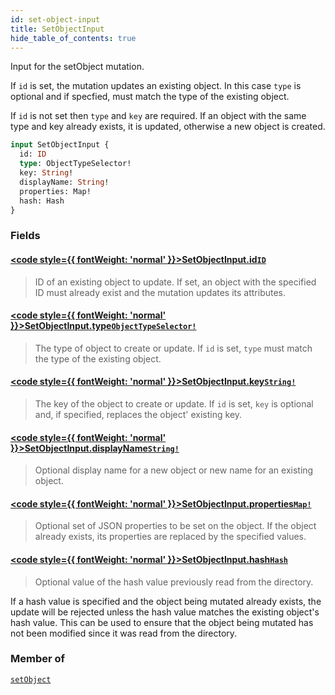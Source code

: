 ```yaml
---
id: set-object-input
title: SetObjectInput
hide_table_of_contents: true
---
```








Input for the setObject mutation.

If `id` is set, the mutation updates an existing object. In this case `type` is optional and if specfied, must match
the type of the existing object.

If `id` is not set then `type` and `key` are required. If an object with the same type and key already exists,
it is updated, otherwise a new object is created.

```graphql
input SetObjectInput {
  id: ID
  type: ObjectTypeSelector!
  key: String!
  displayName: String!
  properties: Map!
  hash: Hash
}
```


### Fields

#### [<code style={{ fontWeight: 'normal' }}>SetObjectInput.<b>id</b></code>](#)<Bullet />[`ID`](/docs/directory-api-reference/schema/common/scalars/id) <Badge class="secondary" text="scalar"/> <Badge class="secondary" text="common"/>
> ID of an existing object to update. If set, an object with the specified ID must already exist and the mutation
updates its attributes.
> 

#### [<code style={{ fontWeight: 'normal' }}>SetObjectInput.<b>type</b></code>](#)<Bullet />[`ObjectTypeSelector!`](/docs/directory-api-reference/schema/object-types/inputs/object-type-selector) <Badge class="secondary" text="non-null"/> <Badge class="secondary" text="input"/> <Badge class="secondary" text="object-types"/>
> The type of object to create or update. If `id` is set, `type` must match the type of the existing object.
> 

#### [<code style={{ fontWeight: 'normal' }}>SetObjectInput.<b>key</b></code>](#)<Bullet />[`String!`](/docs/directory-api-reference/schema/common/scalars/string) <Badge class="secondary" text="non-null"/> <Badge class="secondary" text="scalar"/> <Badge class="secondary" text="common"/>
> The key of the object to create or update. If `id` is set, `key` is optional and, if specified, replaces the
object' existing key.
> 

#### [<code style={{ fontWeight: 'normal' }}>SetObjectInput.<b>displayName</b></code>](#)<Bullet />[`String!`](/docs/directory-api-reference/schema/common/scalars/string) <Badge class="secondary" text="non-null"/> <Badge class="secondary" text="scalar"/> <Badge class="secondary" text="common"/>
> Optional display name for a new object or new name for an existing object.
> 

#### [<code style={{ fontWeight: 'normal' }}>SetObjectInput.<b>properties</b></code>](#)<Bullet />[`Map!`](/docs/directory-api-reference/schema/common/scalars/map) <Badge class="secondary" text="non-null"/> <Badge class="secondary" text="scalar"/> <Badge class="secondary" text="common"/>
> Optional set of JSON properties to be set on the object. If the object already exists, its properties are replaced
by the specified values.
> 

#### [<code style={{ fontWeight: 'normal' }}>SetObjectInput.<b>hash</b></code>](#)<Bullet />[`Hash`](/docs/directory-api-reference/schema/common/scalars/hash) <Badge class="secondary" text="scalar"/> <Badge class="secondary" text="common"/>
> Optional value of the hash value previously read from the directory.

If a hash value is specified and the object being mutated already exists, the update will be rejected unless the hash
value matches the existing object's hash value.
This can be used to ensure that the object being mutated has not been modified since it was read from the directory.
> 



### Member of

[`setObject`](/docs/directory-api-reference/schema/objects/mutations/set-object)  <Badge class="secondary" text="mutation"/>



